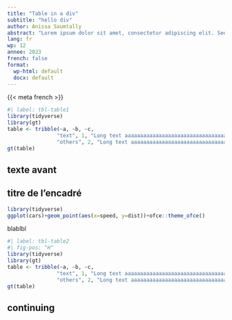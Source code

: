 ```yaml
---
title: "Table in a div"
subtitle: "hello div"
author: Anissa Saumtally
abstract: "Lorem ipsum dolor sit amet, consectetur adipiscing elit. Sed ac augue quis velit varius cursus. Pellentesque a auctor lectus, at auctor neque. Maecenas lorem mauris, varius nec metus vel, varius pulvinar augue. Phasellus eget nisl commodo nunc vestibulum venenatis sed id lorem. Ut rutrum pretium dolor quis sagittis. Proin porttitor mollis fringilla. Praesent sed convallis odio. Vestibulum consequat, libero auctor hendrerit blandit, purus erat laoreet dolor, sit amet pellentesque neque arcu nec elit. Curabitur feugiat, dolor efficitur dapibus fermentum, eros lacus gravida dui, eget mattis magna orci quis dui. Etiam viverra ante lacus, quis congue lorem euismod sed. Proin sed elit interdum, pretium purus vitae, fermentum risus. Sed facilisis vehicula arcu vitae efficitur. Donec aliquet auctor dui in blandit."
lang: fr
wp: 12
annee: 2023
french: false
format:
  wp-html: default
  docx: default
---
```


{{< meta french >}}

```r
#| label: tbl-table1
library(tidyverse)
library(gt)
table <- tribble(~a, ~b, ~c,
                "text", 1, "Long text aaaaaaaaaaaaaaaaaaaaaaaaaaaaaaaaaaaaargh",
                "others", 2, "Long text aaaaaaaaaaaaaaaaaaaaaaaaaaaaaaaaaaaaargh") 
gt(table)
```

## texte avant

::: {.callout-tip collapse="true" icon="false"}
## titre de l'encadré

```r
library(tidyverse)
ggplot(cars)+geom_point(aes(x=speed, y=dist))+ofce::theme_ofce()

```

blablbl

```r
#| label: tbl-table2
#| fig-pos: "H"
library(tidyverse)
library(gt)
table <- tribble(~a, ~b, ~c,
                "text", 1, "Long text aaaaaaaaaaaaaaaaaaaaaaaaaaaaaaaaaaaaargh",
                "others", 2, "Long text aaaaaaaaaaaaaaaaaaaaaaaaaaaaaaaaaaaaargh") 
gt(table)
```
:::

## continuing
